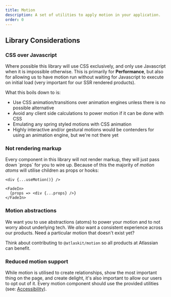 ```yaml
---
title: Motion
description: A set of utilities to apply motion in your application.
order: 0
---
```


## Library Considerations

### CSS over Javascript

Where possible this library will use CSS exclusively, and only use Javascript when it is impossible
otherwise. This is primarily for **Performance**, but also for allowing us to have motion run
without waiting for Javascript to execute on initial load (very important for our SSR rendered
products).

What this boils down to is:

- Use CSS animation/transitions over animation engines unless there is no possible alternative
- Avoid any client side calculations to power motion if it can be done with CSS
- Emulating any spring styled motions with CSS animation
- Highly interactive and/or gestural motions would be contenders for using an animation engine, but
  we're not there yet

### Not rendering markup

Every component in this library will not render markup, they will just pass down \`props\` for you
to wire up. Because of this the majority of _motion atoms_ will utilise children as props or hooks:

```
<div {...useMotion()} />
```

```
<FadeIn>
  {props => <div {...props} />}
</FadeIn>
```

### Motion abstractions

We want you to use abstractions (atoms) to power your motion and to not worry about underlying tech.
We _also_ want a consistent experience across our products. Need a particular motion that doesn't
exist yet?

Think about contributing to `@atlaskit/motion` so all products at Atlassian can benefit.

### Reduced motion support

While motion is utilised to create relationships, show the most important thing on the page, and
create delight, it's also important to allow our users to opt out of it. Every motion component
should use the provided utilities (see: [Accessibility](/components/motion/accessibility)).
